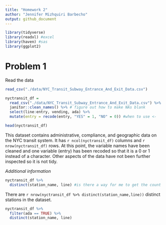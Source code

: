 ```yaml
---
title: "Homework 2"
author: "Jennifer Mizhquiri Barbecho"
output: github_document
---
```


```r
library(tidyverse)
library(readxl) #excel
library(haven) #sas
library(ggplot2)
```



# Problem 1

Read the data

```r

read_csv("./data/NYC_Transit_Subway_Entrance_And_Exit_Data.csv")
```
```r
nyctransit_df = 
  read_csv("./data/NYC_Transit_Subway_Entrance_And_Exit_Data.csv") %>%
  janitor::clean_names() %>% # figure out how to make NAs blank
  select(line:entry, vending, ada) %>% 
  mutate(entry = recode(entry, "YES" = 1, "NO" = 0)) #when to use <-

```
```r
head(nyctransit_df)
```
This dataset contains administrative, compliance, and geographic data on the NYC transit system. It has `r ncol(nyctransit_df)` columns and `r nrow(nyctransit_df)` rows. At this point, the variable names have been cleaned and one variable (entry) has been recoded so that it is a 0 or 1 instead of a character. Other aspects of the data have not been further inspected so it is not tidy. 

_Additional information_

```r
nyctransit_df %>%
  distinct(station_name, line) #is there a way for me to get the count in line


```
There are `r nrow(nyctransit_df %>% distinct(station_name,line))` distinct stations in the dataset. 
```r

nyctransit_df %>%
  filter(ada == TRUE) %>% 
  distinct(station_name, line) 
  
```

